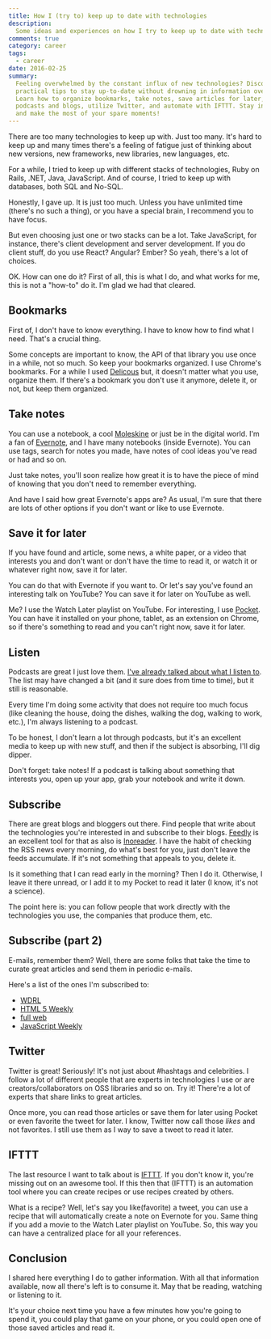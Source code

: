 ```yaml
---
title: How I (try to) keep up to date with technologies
description:
  Some ideas and experiences on how I try to keep up to date with technologies.
comments: true
category: career
tags:
  - career
date: 2016-02-25
summary:
  Feeling overwhelmed by the constant influx of new technologies? Discover
  practical tips to stay up-to-date without drowning in information overload.
  Learn how to organize bookmarks, take notes, save articles for later, leverage
  podcasts and blogs, utilize Twitter, and automate with IFTTT. Stay informed
  and make the most of your spare moments!
---
```


There are too many technologies to keep up with. Just too many. It's hard to
keep up and many times there's a feeling of fatigue just of thinking about new
versions, new frameworks, new libraries, new languages, etc.

For a while, I tried to keep up with different stacks of technologies, Ruby on
Rails, .NET, Java, JavaScript. And of course, I tried to keep up with databases,
both SQL and No-SQL.

Honestly, I gave up. It is just too much. Unless you have unlimited time
(there's no such a thing), or you have a special brain, I recommend you to have
focus.

But even choosing just one or two stacks can be a lot. Take JavaScript, for
instance, there's client development and server development. If you do client
stuff, do you use React? Angular? Ember? So yeah, there's a lot of choices.

OK. How can one do it? First of all, this is what I do, and what works for me,
this is not a "how-to" do it. I'm glad we had that cleared.

## Bookmarks

First of, I don't have to know everything. I have to know how to find what I
need. That's a crucial thing.

Some concepts are important to know, the API of that library you use once in a
while, not so much. So keep your bookmarks organized. I use Chrome's bookmarks.
For a while I used [Delicous](https://delicious.com/) but, it doesn't matter
what you use, organize them. If there's a bookmark you don't use it anymore,
delete it, or not, but keep them organized.

## Take notes

You can use a notebook, a cool [Moleskine](http://www.moleskine.com/en/) or just
be in the digital world. I'm a fan of [Evernote](https://evernote.com/), and I
have many notebooks (inside Evernote). You can use tags, search for notes you
made, have notes of cool ideas you've read or had and so on.

Just take notes, you'll soon realize how great it is to have the piece of mind
of knowing that you don't need to remember everything.

And have I said how great Evernote's apps are? As usual, I'm sure that there are
lots of other options if you don't want or like to use Evernote.

## Save it for later

If you have found and article, some news, a white paper, or a video that
interests you and don't want or don't have the time to read it, or watch it or
whatever right now, save it for later.

You can do that with Evernote if you want to. Or let's say you've found an
interesting talk on YouTube? You can save it for later on YouTube as well.

Me? I use the Watch Later playlist on YouTube. For interesting, I use
[Pocket](https://getpocket.com/). You can have it installed on your phone,
tablet, as an extension on Chrome, so if there's something to read and you can't
right now, save it for later.

## Listen

Podcasts are great I just love them.
[I've already talked about what I listen to](http://templecoding.com/blog/2015/10/06/whats-on-my-playlist-podcasts-i-listen-to/).
The list may have changed a bit (and it sure does from time to time), but it
still is reasonable.

Every time I'm doing some activity that does not require too much focus (like
cleaning the house, doing the dishes, walking the dog, walking to work, etc.),
I'm always listening to a podcast.

To be honest, I don't learn a lot through podcasts, but it's an excellent media
to keep up with new stuff, and then if the subject is absorbing, I'll dig
dipper.

Don't forget: take notes! If a podcast is talking about something that interests
you, open up your app, grab your notebook and write it down.

## Subscribe

There are great blogs and bloggers out there. Find people that write about the
technologies you're interested in and subscribe to their blogs.
[Feedly](https://feedly.com/) is an excellent tool for that as also is
[Inoreader](https://www.inoreader.com). I have the habit of checking the RSS
news every morning, do what's best for you, just don't leave the feeds
accumulate. If it's not something that appeals to you, delete it.

Is it something that I can read early in the morning? Then I do it. Otherwise, I
leave it there unread, or I add it to my Pocket to read it later (I know, it's
not a science).

The point here is: you can follow people that work directly with the
technologies you use, the companies that produce them, etc.

## Subscribe (part 2)

E-mails, remember them? Well, there are some folks that take the time to curate
great articles and send them in periodic e-mails.

Here's a list of the ones I'm subscribed to:

- [WDRL](https://wdrl.info/)
- [HTML 5 Weekly](http://html5weekly.com/)
- [full web](http://fullweb.io/)
- [JavaScript Weekly](http://javascriptweekly.com/)

## Twitter

Twitter is great! Seriously! It's not just about #hashtags and celebrities. I
follow a lot of different people that are experts in technologies I use or are
creators/collaborators on OSS libraries and so on. Try it! There're a lot of
experts that share links to great articles.

Once more, you can read those articles or save them for later using Pocket or
even favorite the tweet for later. I know, Twitter now call those _likes_ and
not favorites. I still use them as I way to save a tweet to read it later.

## IFTTT

The last resource I want to talk about is [IFTTT](https://ifttt.com/). If you
don't know it, you're missing out on an awesome tool. If this then that (IFTTT)
is an automation tool where you can create recipes or use recipes created by
others.

What is a recipe? Well, let's say you like(favorite) a tweet, you can use a
recipe that will automatically create a note on Evernote for you. Same thing if
you add a movie to the Watch Later playlist on YouTube. So, this way you can
have a centralized place for all your references.

## Conclusion

I shared here everything I do to gather information. With all that information
available, now all there's left is to consume it. May that be reading, watching
or listening to it.

It's your choice next time you have a few minutes how you're going to spend it,
you could play that game on your phone, or you could open one of those saved
articles and read it.
